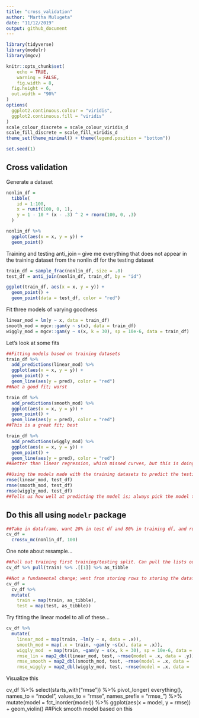 ```yaml
---
title: "cross_validation"
author: "Martha Mulugeta"
date: "11/12/2019"
output: github_document
---
```


```r
library(tidyverse)
library(modelr)
library(mgcv)

knitr::opts_chunk$set(
	echo = TRUE,
	warning = FALSE,
	fig.width = 8, 
  fig.height = 6,
  out.width = "90%"
)
options(
  ggplot2.continuous.colour = "viridis",
  ggplot2.continuous.fill = "viridis"
)
scale_colour_discrete = scale_colour_viridis_d
scale_fill_discrete = scale_fill_viridis_d
theme_set(theme_minimal() + theme(legend.position = "bottom"))

set.seed(1)
```

## Cross validation

Generate a dataset

```r
nonlin_df = 
  tibble(
    id = 1:100,
    x = runif(100, 0, 1),
    y = 1 - 10 * (x - .3) ^ 2 + rnorm(100, 0, .3)
  )

nonlin_df %>% 
  ggplot(aes(x = x, y = y)) + 
  geom_point()
```

Training and testing
anti_join -- give me everything that does not appear in the training dataset from the nonlin df for the testing dataset

```r
train_df = sample_frac(nonlin_df, size = .8)
test_df = anti_join(nonlin_df, train_df, by = "id")

ggplot(train_df, aes(x = x, y = y)) + 
  geom_point() + 
  geom_point(data = test_df, color = "red")
```

Fit three models of varying goodness 

```r
linear_mod = lm(y ~ x, data = train_df)
smooth_mod = mgcv::gam(y ~ s(x), data = train_df)
wiggly_mod = mgcv::gam(y ~ s(x, k = 30), sp = 10e-6, data = train_df)
```

Let's look at some fits

```r
##Fitting models based on training datasets
train_df %>% 
  add_predictions(linear_mod) %>% 
  ggplot(aes(x = x, y = y)) + 
  geom_point() + 
  geom_line(aes(y = pred), color = "red")
##Not a good fit; worst

train_df %>% 
  add_predictions(smooth_mod) %>% 
  ggplot(aes(x = x, y = y)) + 
  geom_point() + 
  geom_line(aes(y = pred), color = "red")
##This is a great fit; best

train_df %>% 
  add_predictions(wiggly_mod) %>% 
  ggplot(aes(x = x, y = y)) + 
  geom_point() + 
  geom_line(aes(y = pred), color = "red")
##Better than linear regression, which missed curves, but this is doing too much; great for this dataset, but wouldn't be for some dataset you haven't seen before; second best
```

```r
##Using the models made with the training datasets to predict the testing datasets; Smaller numbers are better than larger, but it is more relative than absolute
rmse(linear_mod, test_df)
rmse(smooth_mod, test_df)
rmse(wiggly_mod, test_df)
##Tells us how well at predicting the model is; always pick the model that predicts the testing dataset better, not modeling the training dataset
```

## Do this all using `modelr` package

```r
##Take in dataframe, want 20% in test df and 80% in training df, and run this 100 training-testing pairs and save them into df
cv_df = 
  crossv_mc(nonlin_df, 100) 
```

One note about resample...

```r
##Pull out training first training/testing split. Can pull the lists out individually and manipulate them
cv_df %>% pull(train) %>% .[[1]] %>% as_tibble
```

```r
##Not a fundamental change; went from storing rows to storing the dataframes to allow us to fit models
cv_df =
  cv_df %>% 
  mutate(
    train = map(train, as_tibble),
    test = map(test, as_tibble))
```

Try fitting the linear model to all of these...

```r
cv_df %>% 
  mutate(
    linear_mod = map(train, ~lm(y ~ x, data = .x)),
    smooth_mod = map(.x = train, ~gam(y ~s(x), data = .x)),
    wiggly_mod  = map(train, ~gam(y ~ s(x, k = 30), sp = 10e-6, data = .x)),
    rmse_lin = map2_dbl(linear_mod, test, ~rmse(model = .x, data = .y)),
    rmse_smooth = map2_dbl(smooth_mod, test, ~rmse(model = .x, data = .y)),
    rmse_wiggly = map2_dbl(wiggly_mod, test, ~rmse(model = .x, data = .y)))      
```

Visualize this

cv_df %>% 
  select(starts_with("rmse")) %>% 
  pivot_longer(
    everything(),
    names_to = "model", 
    values_to = "rmse",
    names_prefix = "rmse_") %>% 
  mutate(model = fct_inorder(model)) %>% 
  ggplot(aes(x = model, y = rmse)) + 
  geom_violin()
##Pick smooth model based on this 



